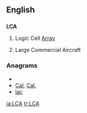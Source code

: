 ==English==

==={{initialism}}===
'''LCA'''

# Logic Cell [[array|Array]]
# {{aviation}} Large Commercial Aircraft

===Anagrams===
* {{alphagram|[[ACL#English|ACL]]}} 
* [[Cal#English|Cal]], [[Cal.#English|Cal.]]
* [[lac#English|lac]]


[[ja:LCA]]
[[tr:LCA]]